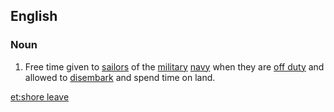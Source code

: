 ==English==

===Noun===
{{en-noun|sg=[[shore]] [[leave]]}}

# Free time given to [[sailors]] of the [[military]] [[navy]] when they are [[off duty]] and allowed to [[disembark]] and spend time on land.

[[et:shore leave]]